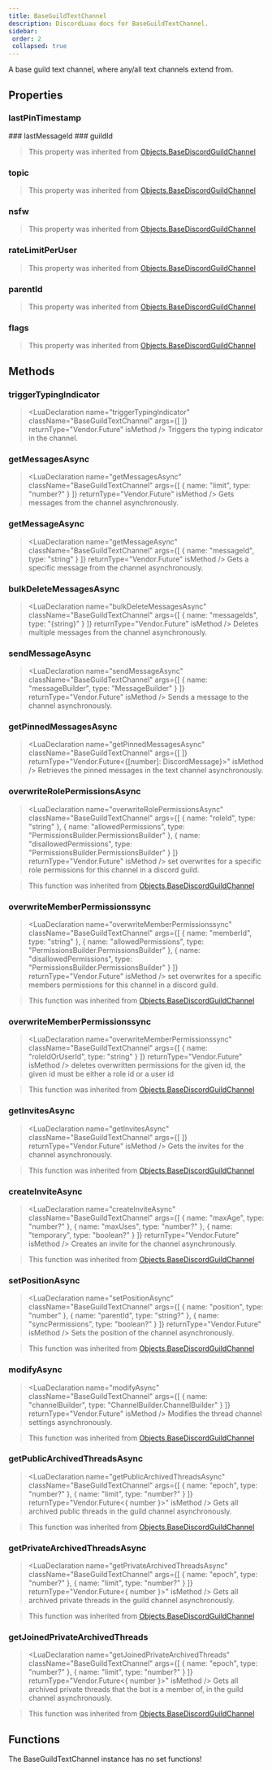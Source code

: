 ```yaml
---
title: BaseGuildTextChannel
description: DiscordLuau docs for BaseGuildTextChannel.
sidebar:
 order: 2
 collapsed: true
---
```

[//]: # (This file was automatically compiled through the Generator luau code under this repository)
[//]: # (if you want to edit the documentation of discord-luau, please write changes)
[//]: # (to the discord-luau repository itself, we extract the comments from discord-luau and translate)
[//]: # (them into markdown files that Nextra can interpret!)

[//]: # (----- DOCUMENT IMPORTS ----- )


[//]: # (----- DOCUMENT DESCRIPTION ----- )

A base guild text channel, where any/all text channels extend from.

[//]: # (----- DOCUMENT PROPERTIES ----- )

## Properties

### lastPinTimestamp

<LuaProperty name="BaseGuildTextChannel.lastPinTimestamp" type="string" />
### lastMessageId

<LuaProperty name="BaseGuildTextChannel.lastMessageId" type="string?" />
### guildId

<LuaProperty name="BaseGuildTextChannel.guildId" type="string" />

> This property was inherited from [Objects.BaseDiscordGuildChannel](Objects.BaseDiscordGuildChannel)
### topic

<LuaProperty name="BaseGuildTextChannel.topic" type="string" />

> This property was inherited from [Objects.BaseDiscordGuildChannel](Objects.BaseDiscordGuildChannel)
### nsfw

<LuaProperty name="BaseGuildTextChannel.nsfw" type="boolean" />

> This property was inherited from [Objects.BaseDiscordGuildChannel](Objects.BaseDiscordGuildChannel)
### rateLimitPerUser

<LuaProperty name="BaseGuildTextChannel.rateLimitPerUser" type="number" />

> This property was inherited from [Objects.BaseDiscordGuildChannel](Objects.BaseDiscordGuildChannel)
### parentId

<LuaProperty name="BaseGuildTextChannel.parentId" type="string" />

> This property was inherited from [Objects.BaseDiscordGuildChannel](Objects.BaseDiscordGuildChannel)
### flags

<LuaProperty name="BaseGuildTextChannel.flags" type="number" />

> This property was inherited from [Objects.BaseDiscordGuildChannel](Objects.BaseDiscordGuildChannel)

[//]: # (----- DOCUMENT METHODS ----- )

## Methods

### triggerTypingIndicator

> <LuaDeclaration name="triggerTypingIndicator" className="BaseGuildTextChannel" args={[  ]} returnType="Vendor.Future" isMethod />
Triggers the typing indicator in the channel.
### getMessagesAsync

> <LuaDeclaration name="getMessagesAsync" className="BaseGuildTextChannel" args={[ { name: "limit", type: "number?" } ]} returnType="Vendor.Future" isMethod />
Gets messages from the channel asynchronously.
### getMessageAsync

> <LuaDeclaration name="getMessageAsync" className="BaseGuildTextChannel" args={[ { name: "messageId", type: "string" } ]} returnType="Vendor.Future" isMethod />
Gets a specific message from the channel asynchronously.
### bulkDeleteMessagesAsync

> <LuaDeclaration name="bulkDeleteMessagesAsync" className="BaseGuildTextChannel" args={[ { name: "messageIds", type: "{string}" } ]} returnType="Vendor.Future" isMethod />
Deletes multiple messages from the channel asynchronously.
### sendMessageAsync

> <LuaDeclaration name="sendMessageAsync" className="BaseGuildTextChannel" args={[ { name: "messageBuilder", type: "MessageBuilder" } ]} returnType="Vendor.Future" isMethod />
Sends a message to the channel asynchronously.
### getPinnedMessagesAsync

> <LuaDeclaration name="getPinnedMessagesAsync" className="BaseGuildTextChannel" args={[  ]} returnType="Vendor.Future<{[number]: DiscordMessage}>" isMethod />
Retrieves the pinned messages in the text channel asynchronously.
### overwriteRolePermissionsAsync

> <LuaDeclaration name="overwriteRolePermissionsAsync" className="BaseGuildTextChannel" args={[ { name: "roleId", type: "string" }, { name: "allowedPermissions", type: "PermissionsBuilder.PermissionsBuilder" }, { name: "disallowedPermissions", type: "PermissionsBuilder.PermissionsBuilder" } ]} returnType="Vendor.Future" isMethod />
set overwrites for a specific role permissions for this channel in a discord guild.

> This function was inherited from [Objects.BaseDiscordGuildChannel](Objects.BaseDiscordGuildChannel)
### overwriteMemberPermissionssync

> <LuaDeclaration name="overwriteMemberPermissionssync" className="BaseGuildTextChannel" args={[ { name: "memberId", type: "string" }, { name: "allowedPermissions", type: "PermissionsBuilder.PermissionsBuilder" }, { name: "disallowedPermissions", type: "PermissionsBuilder.PermissionsBuilder" } ]} returnType="Vendor.Future" isMethod />
set overwrites for a specific members permissions for this channel in a discord guild.

> This function was inherited from [Objects.BaseDiscordGuildChannel](Objects.BaseDiscordGuildChannel)
### overwriteMemberPermissionssync

> <LuaDeclaration name="overwriteMemberPermissionssync" className="BaseGuildTextChannel" args={[ { name: "roleIdOrUserId", type: "string" } ]} returnType="Vendor.Future" isMethod />
deletes overwritten permissions for the given id, the given id must be either a role id or a user id

> This function was inherited from [Objects.BaseDiscordGuildChannel](Objects.BaseDiscordGuildChannel)
### getInvitesAsync

> <LuaDeclaration name="getInvitesAsync" className="BaseGuildTextChannel" args={[  ]} returnType="Vendor.Future" isMethod />
Gets the invites for the channel asynchronously.

> This function was inherited from [Objects.BaseDiscordGuildChannel](Objects.BaseDiscordGuildChannel)
### createInviteAsync

> <LuaDeclaration name="createInviteAsync" className="BaseGuildTextChannel" args={[ { name: "maxAge", type: "number?" }, { name: "maxUses", type: "number?" }, { name: "temporary", type: "boolean?" } ]} returnType="Vendor.Future" isMethod />
Creates an invite for the channel asynchronously.

> This function was inherited from [Objects.BaseDiscordGuildChannel](Objects.BaseDiscordGuildChannel)
### setPositionAsync

> <LuaDeclaration name="setPositionAsync" className="BaseGuildTextChannel" args={[ { name: "position", type: "number" }, { name: "parentId", type: "string?" }, { name: "syncPermissions", type: "boolean?" } ]} returnType="Vendor.Future" isMethod />
Sets the position of the channel asynchronously.

> This function was inherited from [Objects.BaseDiscordGuildChannel](Objects.BaseDiscordGuildChannel)
### modifyAsync

> <LuaDeclaration name="modifyAsync" className="BaseGuildTextChannel" args={[ { name: "channelBuilder", type: "ChannelBuilder.ChannelBuilder" } ]} returnType="Vendor.Future<unknown>" isMethod />
Modifies the thread channel settings asynchronously.

> This function was inherited from [Objects.BaseDiscordGuildChannel](Objects.BaseDiscordGuildChannel)
### getPublicArchivedThreadsAsync

> <LuaDeclaration name="getPublicArchivedThreadsAsync" className="BaseGuildTextChannel" args={[ { name: "epoch", type: "number?" }, { name: "limit", type: "number?" } ]} returnType="Vendor.Future<{ number }>" isMethod />
Gets all archived public threads in the guild channel asynchronously.

> This function was inherited from [Objects.BaseDiscordGuildChannel](Objects.BaseDiscordGuildChannel)
### getPrivateArchivedThreadsAsync

> <LuaDeclaration name="getPrivateArchivedThreadsAsync" className="BaseGuildTextChannel" args={[ { name: "epoch", type: "number?" }, { name: "limit", type: "number?" } ]} returnType="Vendor.Future<{ number }>" isMethod />
Gets all archived private threads in the guild channel asynchronously.

> This function was inherited from [Objects.BaseDiscordGuildChannel](Objects.BaseDiscordGuildChannel)
### getJoinedPrivateArchivedThreads

> <LuaDeclaration name="getJoinedPrivateArchivedThreads" className="BaseGuildTextChannel" args={[ { name: "epoch", type: "number?" }, { name: "limit", type: "number?" } ]} returnType="Vendor.Future<{ number }>" isMethod />
Gets all archived private threads that the bot is a member of, in the guild channel asynchronously.

> This function was inherited from [Objects.BaseDiscordGuildChannel](Objects.BaseDiscordGuildChannel)

[//]: # (----- DOCUMENT FUNCTIONS ----- )

## Functions

The BaseGuildTextChannel instance has no set functions!

